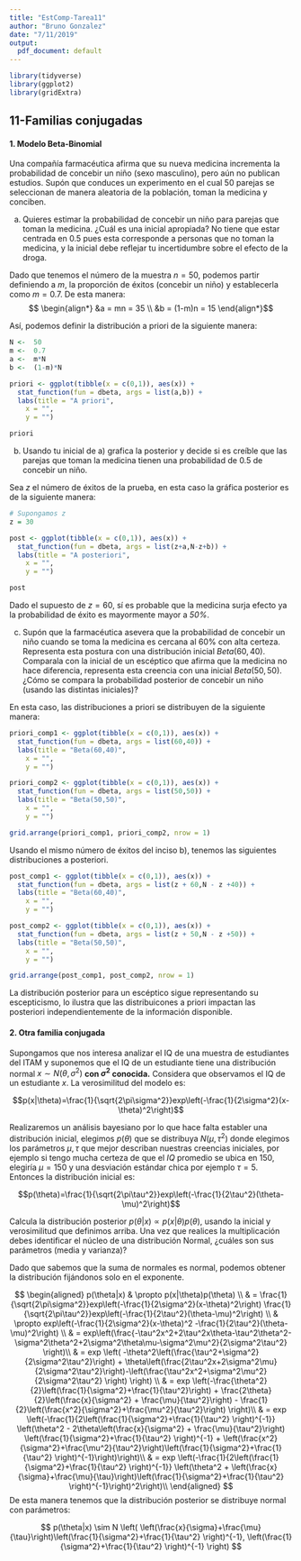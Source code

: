 ```yaml
---
title: "EstComp-Tarea11"
author: "Bruno Gonzalez"
date: "7/11/2019"
output:
  pdf_document: default
---
```


```r
library(tidyverse)
library(ggplot2)
library(gridExtra)
```


## 11-Familias conjugadas

#### 1. Modelo Beta-Binomial

Una compañía farmacéutica afirma que su nueva medicina incrementa la probabilidad de concebir un niño (sexo masculino), pero aún no publican estudios. Supón que conduces un experimento en el cual $50$ parejas se seleccionan de manera aleatoria de la población, toman la medicina y conciben.

a) Quieres estimar la probabilidad de concebir un niño para parejas que toman la medicina. ¿Cuál es una inicial apropiada? No tiene que estar centrada en $0.5$ pues esta corresponde a personas que no toman la medicina, y la inicial debe reflejar tu incertidumbre sobre el efecto de la droga.

Dado que tenemos el número de la muestra $n = 50$, podemos partir definiendo a $m$, la proporción de éxitos (concebir un niño) y establecerla como $m = 0.7$. De esta manera:
$$ \begin{align*}
&a = mn = 35 \\
&b = (1-m)n = 15
\end{align*}$$

Así, podemos definir la distribución a priori de la siguiente manera:

```r

N <-  50
m <-  0.7
a <-  m*N
b <-  (1-m)*N

priori <- ggplot(tibble(x = c(0,1)), aes(x)) +
  stat_function(fun = dbeta, args = list(a,b)) +
  labs(title = "A priori",
    x = "",
    y = "")

priori

```


b) Usando tu inicial de a) grafica la posterior y decide si es creíble que las parejas que toman la medicina tienen una probabilidad de $0.5$ de concebir un niño.

Sea $z$ el número de éxitos de la prueba, en esta caso la gráfica posterior es de la siguiente manera:

```r

# Supongamos z
z = 30

post <- ggplot(tibble(x = c(0,1)), aes(x)) +
  stat_function(fun = dbeta, args = list(z+a,N-z+b)) +
  labs(title = "A posteriori",
    x = "",
    y = "")

post
```

Dado el supuesto de $z = 60$, sí es probable que la medicina surja efecto ya la probabilidad de éxito es mayormente mayor a *50%*.

c) Supón que la farmacéutica asevera que la probabilidad de concebir un niño cuando se toma la medicina es cercana al $60\%$ con alta certeza. Representa esta postura con una distribución inicial $Beta(60,40)$. Comparala con la inicial de un escéptico que afirma que la medicina no hace diferencia, representa esta creencia con una inicial $Beta(50,50)$. ¿Cómo se compara la probabilidad posterior de concebir un niño (usando las distintas iniciales)?

En esta caso, las distribuciones a priori se distribuyen de la siguiente manera:

```r

priori_comp1 <- ggplot(tibble(x = c(0,1)), aes(x)) +
  stat_function(fun = dbeta, args = list(60,40)) +
  labs(title = "Beta(60,40)",
    x = "",
    y = "")

priori_comp2 <- ggplot(tibble(x = c(0,1)), aes(x)) +
  stat_function(fun = dbeta, args = list(50,50)) +
  labs(title = "Beta(50,50)",
    x = "",
    y = "")

grid.arrange(priori_comp1, priori_comp2, nrow = 1)

```

Usando el mismo número de éxitos del inciso b), tenemos las siguientes distribuciones a posteriori.



```r
post_comp1 <- ggplot(tibble(x = c(0,1)), aes(x)) +
  stat_function(fun = dbeta, args = list(z + 60,N - z +40)) +
  labs(title = "Beta(60,40)",
    x = "",
    y = "")

post_comp2 <- ggplot(tibble(x = c(0,1)), aes(x)) +
  stat_function(fun = dbeta, args = list(z + 50,N - z +50)) +
  labs(title = "Beta(50,50)",
    x = "",
    y = "")

grid.arrange(post_comp1, post_comp2, nrow = 1)
```

La distribución posterior para un escéptico sigue representando su escepticismo, lo ilustra que las distribuicones a priori impactan las posteriori independientemente de la información disponible.


#### 2. Otra familia conjugada

Supongamos que nos interesa analizar el IQ de una muestra de estudiantes del ITAM y suponemos que el IQ de un estudiante tiene una distribución normal $x \sim N(\theta, \sigma^2)$ **con $\sigma ^ 2$ conocida.** Considera que observamos el IQ de un estudiante $x$. 
La verosimilitud del modelo es:

$$p(x|\theta)=\frac{1}{\sqrt{2\pi\sigma^2}}exp\left(-\frac{1}{2\sigma^2}(x-\theta)^2\right)$$

Realizaremos un análisis bayesiano por lo que hace falta establer una distribución inicial, elegimos $p(\theta)$ que se distribuya $N(\mu, \tau^2)$ donde elegimos los parámetros $\mu, \tau$ que mejor describan nuestras creencias iniciales, por ejemplo si tengo mucha certeza de que el $IQ$ promedio se ubica en $150$, elegiría $\mu=150$ y una desviación estándar chica por ejemplo 
$\tau = 5$. Entonces la distribución inicial es:

$$p(\theta)=\frac{1}{\sqrt{2\pi\tau^2}}exp\left(-\frac{1}{2\tau^2}(\theta-\mu)^2\right)$$

Calcula la distribución posterior $p(\theta|x) \propto p(x|\theta)p(\theta)$, usando la inicial y verosimilitud que definimos arriba. Una vez que realices la multiplicación debes identificar el núcleo de una distribución Normal, ¿cuáles son sus parámetros (media y varianza)?

Dado que sabemos que la suma de normales es normal, podemos obtener la distribución fijándonos solo en el exponente.

$$
\begin{aligned}
p(\theta|x) & \propto p(x|\theta)p(\theta) \\
& = \frac{1}{\sqrt{2\pi\sigma^2}}exp\left(-\frac{1}{2\sigma^2}(x-\theta)^2\right) \frac{1}{\sqrt{2\pi\tau^2}}exp\left(-\frac{1}{2\tau^2}(\theta-\mu)^2\right) \\
& \propto exp\left(-\frac{1}{2\sigma^2}(x-\theta)^2 -\frac{1}{2\tau^2}(\theta-\mu)^2\right) \\
& = exp\left(\frac{-\tau^2x^2+2\tau^2x\theta-\tau^2\theta^2-\sigma^2\theta^2+2\sigma^2\theta\mu-\sigma^2\mu^2}{2\sigma^2\tau^2} \right)\\
& = exp \left( -\theta^2\left(\frac{\tau^2+\sigma^2}{2\sigma^2\tau^2}\right) + \theta\left(\frac{2\tau^2x+2\sigma^2\mu}{2\sigma^2\tau^2}\right)-\left(\frac{\tau^2x^2+\sigma^2\mu^2}{2\sigma^2\tau^2} \right) \right) \\
& = exp \left(-\frac{\theta^2}{2}\left(\frac{1}{\sigma^2}+\frac{1}{\tau^2}\right) + \frac{2\theta}{2}\left(\frac{x}{\sigma^2} + \frac{\mu}{\tau^2}\right) - \frac{1}{2}\left(\frac{x^2}{\sigma^2}+\frac{\mu^2}{\tau^2}\right) \right)\\
& = exp \left(-\frac{1}{2\left(\frac{1}{\sigma^2}+\frac{1}{\tau^2} \right)^{-1}} \left(\theta^2 - 2\theta\left(\frac{x}{\sigma^2} + \frac{\mu}{\tau^2}\right) \left(\frac{1}{\sigma^2}+\frac{1}{\tau^2} \right)^{-1} + \left(\frac{x^2}{\sigma^2}+\frac{\mu^2}{\tau^2}\right)\left(\frac{1}{\sigma^2}+\frac{1}{\tau^2} \right)^{-1}\right)\right)\\
& = exp \left(-\frac{1}{2\left(\frac{1}{\sigma^2}+\frac{1}{\tau^2} \right)^{-1}} \left(\theta^2 + \left(\frac{x}{\sigma}+\frac{\mu}{\tau}\right)\left(\frac{1}{\sigma^2}+\frac{1}{\tau^2} \right)^{-1}\right)^2\right)\\
\end{aligned}
$$
De esta manera tenemos que la distribución posterior se distribuye normal con parámetros:

$$
p(\theta|x)  \sim N \left( \left(\frac{x}{\sigma}+\frac{\mu}{\tau}\right)\left(\frac{1}{\sigma^2}+\frac{1}{\tau^2} \right)^{-1}, \left(\frac{1}{\sigma^2}+\frac{1}{\tau^2} \right)^{-1} \right)
$$